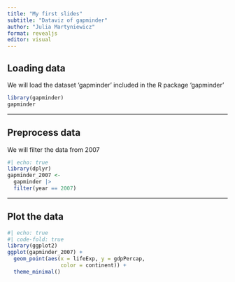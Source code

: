 ---
title: "My first slides"
subtitle: "Dataviz of gapminder"
author: "Julia Martyniewicz"
format: revealjs
editor: visual
---

## Loading data

We will load the dataset 'gapminder' included in the R package 'gapminder'
```{r}
library(gapminder)
gapminder
```
---

## Preprocess data

We will filter the data from 2007
```{r}
#| echo: true
library(dplyr)
gapminder_2007 <- 
  gapminder |>
  filter(year == 2007)
```

---

## Plot the data

```{r}
#| echo: true
#| code-fold: true
library(ggplot2)
ggplot(gapminder_2007) +
  geom_point(aes(x = lifeExp, y = gdpPercap,
                 color = continent)) +
  theme_minimal() 
```

